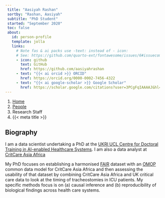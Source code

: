 ```yaml
---
 title: "Aasiyah Rashan"
 sortby: "Rashan, Aasiyah"
 subtitle: "PhD Student"
 started: "September 2020"
 toc: false
 about:
   id: person-profile
   template: jolla
   links:
     # Note fas & ai packs use -text: instead of - icon:
     # See: https://github.com/quarto-ext/fontawesome/issues/6#issuecomment-1188620081
     - icon: github
       text: GitHub
       href: https://github.com/aasiyahrashan
     - text: "{{< ai orcid >}} ORCID"
       href: https://orcid.org/0000-0002-7456-4322
     - text: "{{< ai google-scholar >}} Google Scholar"
       href: https://scholar.google.com/citations?user=3PCgFqIAAAAJ&hl=en
---
```



 ```{=html}
 <nav aria-label="breadcrumb">
   <ol class="breadcrumb">
     <li class="breadcrumb-item"><a href="../../index.html">Home</a></li>
     <li class="breadcrumb-item"><a href="../../people.html">People</a></li>
     <li class="breadcrumb-item active">Research Staff</li>
     <li class="breadcrumb-item active" aria-current="page">{{< meta title >}}</li>
   </ol>
 </nav>
 ```

:::{#person-profile}
:::

## Biography

I am a data scientist undertaking a PhD at the [UKRI UCL Centre for Doctoral Training in AI-enabled Healthcare Systems](https://www.ucl.ac.uk/aihealth-cdt/). I am also a data analyst at [CritCare Asia Africa](https://ccforum.biomedcentral.com/articles/10.1186/s13054-020-03321-7)

My PhD focuses on establishing a harmonised [FAIR](https://www.go-fair.org/fair-principles/) dataset with an [OMOP](https://www.ohdsi.org/data-standardization/) common data model for CritCare Asia Africa and then assessing the usability of that dataset by combining CritCare Asia Africa and UK critical care data to look at the timing of tracheostomies in ICU patients. My specific methods focus is on (a) causal inference and (b) reproducibility of biological findings across health care systems.